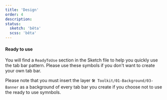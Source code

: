 ```yaml
---
title: 'Design'
order: 4
description:
status:
  sketch: 'bêta'
  scss: 'bêta'
---
```


#### Ready to use

You will find a `ReadyToUse` section in the Sketch file to help you quickly use the tab bar pattern. Please use these symbols if you don't want to create your own tab bar.

<Highlight theme="warning" title="Important notice">

Please note that you must insert the layer `🛠 Toolkit/01-Background/03-Banner` as a background of every tab bar you create if you choose not to use the ready to use symnbols.

</Highlight>
